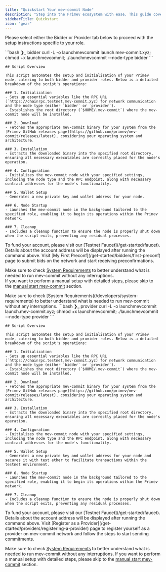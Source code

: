 ```yaml
---
title: "Quickstart Your mev-commit Node"
description: "Step into the Primev ecosystem with ease. This guide covers everything you need to set up your mev-commit node, whether you're aiming to be a bidder or a provider."
sidebarTitle: Quickstart
icon: "gear"
---
```

<Tip>Please select either the Bidder or Provider tab below to proceed with the setup instructions specific to your role.</Tip>
<Tabs>
  <Tab title="Bidder">

<Steps>
  <Step title="Launch mev-commit Node">
            ```bash ❯_ bidder
         curl -L -o launchmevcommit launch.mev-commit.xyz; chmod +x launchmevcommit; ./launchmevcommit --node-type bidder
        ```
<Accordion title="🤔 What does the script do?">

    ## Script Overview

    This script automates the setup and initialization of your Primev node, catering to both bidder and provider roles. Below is a detailed breakdown of the script's operations:

    ### 1. Initialization
    - Sets up essential variables like the RPC URL (`https://chainrpc.testnet.mev-commit.xyz) for network communication and the node type (either `bidder` or `provider`).
    - Establishes the root directory (`$HOME/.mev-commit`) where the mev-commit node will be installed.

    ### 2. Download
    - Fetches the appropriate mev-commit binary for your system from the [Primev GitHub releases page](https://github.com/primev/mev-commit/releases/latest), considering your operating system and architecture.

    ### 3. Installation
    - Extracts the downloaded binary into the specified root directory, ensuring all necessary executables are correctly placed for the node's operation.

    ### 4. Configuration
    - Initializes the mev-commit node with your specified settings, including the node type and the RPC endpoint, along with necessary contract addresses for the node's functionality.

    ### 5. Wallet Setup
    - Generates a new private key and wallet address for your node.

    ### 6. Node Startup
    - Launches the mev-commit node in the background tailored to the specified role, enabling it to begin its operations within the Primev network.

    ### 7. Cleanup
    - Includes a cleanup function to ensure the node is properly shut down when the script exits, preventing any residual processes.

</Accordion>

  </Step>
  <Step title="Fund Your Account">
    To fund your account, please visit our [Testnet Faucet](/get-started/faucet). Details about the account address will be displayed after running the command above.
  </Step>
  <Step title="Get Your First Preconf">
    Visit [My First Preconf](/get-started/bidders/first-preconf) page to submit bids on the network and start receiving preconfirmations.  

Make sure to check [System Requirements](/developers/system-requirements) to better understand what is needed to run mev-commit without any interruptions.	
<Info>If you want to perform a manual setup with detailed steps, please skip to the [manual start mev-commit](/developers/manual-start-mev-commit) section.</Info>
  </Step>
</Steps>

  </Tab>
  <Tab title="Provider">
   <Tip>Make sure to check [System Requirements](/developers/system-requirements) to better understand what is needed to run mev-commit without any interruptions.</Tip>
<Steps>
  <Step title="Launch mev-commit Node">
        ```bash ❯_ provider
         curl -L -o launchmevcommit launch.mev-commit.xyz; chmod +x launchmevcommit; ./launchmevcommit --node-type provider
        ```
<Accordion title="🤔 What does the script do?">

    ## Script Overview

    This script automates the setup and initialization of your Primev node, catering to both bidder and provider roles. Below is a detailed breakdown of the script's operations:

    ### 1. Initialization
    - Sets up essential variables like the RPC URL (`https://chainrpc.testnet.mev-commit.xyz) for network communication and the node type (either `bidder` or `provider`).
    - Establishes the root directory (`$HOME/.mev-commit`) where the mev-commit node will be installed.

    ### 2. Download
    - Fetches the appropriate mev-commit binary for your system from the [Primev GitHub releases page](https://github.com/primev/mev-commit/releases/latest), considering your operating system and architecture.

    ### 3. Installation
    - Extracts the downloaded binary into the specified root directory, ensuring all necessary executables are correctly placed for the node's operation.

    ### 4. Configuration
    - Initializes the mev-commit node with your specified settings, including the node type and the RPC endpoint, along with necessary contract addresses for the node's functionality.

    ### 5. Wallet Setup
    - Generates a new private key and wallet address for your node and secures it with test ether to facilitate transactions within the testnet environment.

    ### 6. Node Startup
    - Launches the mev-commit node in the background tailored to the specified role, enabling it to begin its operations within the Primev network.

    ### 7. Cleanup
    - Includes a cleanup function to ensure the node is properly shut down when the script exits, preventing any residual processes.

</Accordion>

  </Step>
  <Step title="Fund Your Account">
    To fund your account, please visit our [Testnet Faucet](/get-started/faucet). Details about the account address will be displayed after running the command above.
  </Step>
  <Step title="Register as a Provider">
    Visit [Register as a Provider](/get-started/providers/registering-a-provider) page to register yourself as a provider on mev-commit network and follow the steps to start sending commitments.  

Make sure to check [System Requirements](/developers/system-requirements) to better understand what is needed to run mev-commit without any interruptions.
<Info>If you want to perform a manual setup with detailed steps, please skip to the [manual start mev-commit](/developers/manual-start-mev-commit) section.</Info>
  </Step>
</Steps>
  </Tab>
</Tabs>

